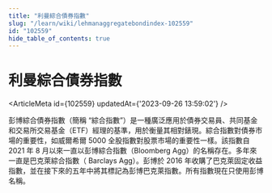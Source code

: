 ```yaml
---
title: "利曼綜合債券指數"
slug: "/learn/wiki/lehmanaggregatebondindex-102559"
id: "102559"
hide_table_of_contents: true
---
```



# 利曼綜合債券指數

<ArticleMeta id={102559} updatedAt={'2023-09-26 13:59:02'} />
<div className='border-solid border-b border-t-0 my-4 border-[var(--ifm-color-gray-300)]' />

彭博綜合債券指數（簡稱 “綜合指數”）是一種廣泛應用於債券交易員、共同基金和交易所交易基金（ETF）經理的基準，用於衡量其相對錶現。綜合指數對債券市場的重要性，如威爾希爾 5000 全股指數對股票市場的重要性一樣。該指數自 2021 年 8 月以來一直以彭博綜合指數（Bloomberg Agg）的名稱存在。多年來一直是巴克萊綜合指數（ Barclays Agg）。彭博於 2016 年收購了巴克萊固定收益指數，並在接下來的五年中將其標記為彭博巴克萊指數。所有指數現在只使用彭博名稱。
